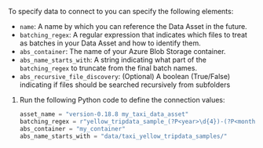 
To specify data to connect to you can specify the following elements:
- `name`: A name by which you can reference the Data Asset in the future.
- `batching_regex`: A regular expression that indicates which files to treat as batches in your Data Asset and how to identify them.
- `abs_container`: The name of your Azure Blob Storage container.
- `abs_name_starts_with`: A string indicating what part of the `batching_regex` to truncate from the final batch names.
- `abs_recursive_file_discovery`: (Optional) A boolean (True/False) indicating if files should be searched recursively from subfolders

1. Run the following Python code to define the connection values:

    ```python title="Python code"
    asset_name = "version-0.18.8 my_taxi_data_asset"
    batching_regex = r"yellow_tripdata_sample_(?P<year>\d{4})-(?P<month>\d{2})\.csv"
    abs_container = "my_container"
    abs_name_starts_with = "data/taxi_yellow_tripdata_samples/"
    ```
